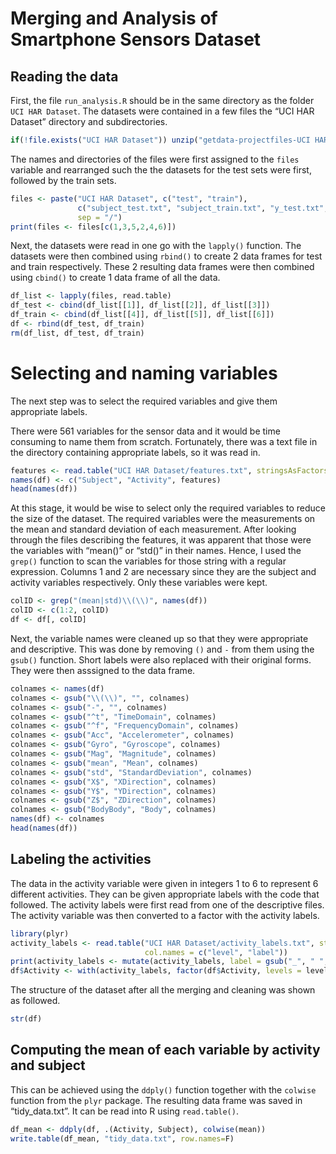 Merging and Analysis of Smartphone Sensors Dataset
==================================================

## Reading the data

First, the file `run_analysis.R` should be in the same directory as the folder `UCI HAR Dataset`.
The datasets were contained in a few files the "UCI HAR Dataset" directory and subdirectories.

```r
if(!file.exists("UCI HAR Dataset")) unzip("getdata-projectfiles-UCI HAR Dataset.zip")
```

The names and directories of the files were first assigned to the `files` variable 
and rearranged such the the datasets for the test sets were first, followed by the train sets.

```r
files <- paste("UCI HAR Dataset", c("test", "train"),
               c("subject_test.txt", "subject_train.txt", "y_test.txt", "y_train.txt", "X_test.txt", "X_train.txt"),
               sep = "/")
print(files <- files[c(1,3,5,2,4,6)])
```

Next, the datasets were read in one go with the `lapply()` function.
The datasets were then combined using `rbind()` to create 2 data frames for test and train respectively.
These 2 resulting data frames were then combined using `cbind()` to create 1 data frame of all the data.

```r
df_list <- lapply(files, read.table)
df_test <- cbind(df_list[[1]], df_list[[2]], df_list[[3]])
df_train <- cbind(df_list[[4]], df_list[[5]], df_list[[6]])
df <- rbind(df_test, df_train)
rm(df_list, df_test, df_train)
```

# Selecting and naming variables

The next step was to select the required variables and give them appropriate labels.

There were 561 variables for the sensor data and it would be time consuming to name them from scratch.
Fortunately, there was a text file in the directory containing appropriate labels, so it was read in.

```r
features <- read.table("UCI HAR Dataset/features.txt", stringsAsFactors=F)[, 2]
names(df) <- c("Subject", "Activity", features)
head(names(df))
```

At this stage, it would be wise to select only the required variables to reduce the size of the dataset.
The required variables were the measurements on the mean and standard deviation of each measurement.
After looking through the files describing the features,
it was apparent that those were the variables with "mean()" or "std()" in their names.
Hence, I used the `grep()` function to scan the variables for those string with a regular expression.
Columns 1 and 2 are necessary since they are the subject and activity variables respectively.
Only these variables were kept.

```r
colID <- grep("(mean|std)\\(\\)", names(df))
colID <- c(1:2, colID)
df <- df[, colID]
```

Next, the variable names were cleaned up so that they were appropriate and descriptive.
This was done by removing `()` and `-` from them using the `gsub()` function.
Short labels were also replaced with their original forms.
They were then asssigned to the data frame.

```r
colnames <- names(df)
colnames <- gsub("\\(\\)", "", colnames)
colnames <- gsub("-", "", colnames)
colnames <- gsub("^t", "TimeDomain", colnames)
colnames <- gsub("^f", "FrequencyDomain", colnames)
colnames <- gsub("Acc", "Accelerometer", colnames)
colnames <- gsub("Gyro", "Gyroscope", colnames)
colnames <- gsub("Mag", "Magnitude", colnames)
colnames <- gsub("mean", "Mean", colnames)
colnames <- gsub("std", "StandardDeviation", colnames)
colnames <- gsub("X$", "XDirection", colnames)
colnames <- gsub("Y$", "YDirection", colnames)
colnames <- gsub("Z$", "ZDirection", colnames)
colnames <- gsub("BodyBody", "Body", colnames)
names(df) <- colnames
head(names(df))
```

## Labeling the activities

The data in the activity variable were given in integers 1 to 6 to represent 6 different activities.
They can be given appropriate labels with the code that followed.
The activity labels were first read from one of the descriptive files.
The activity variable was then converted to a factor with the activity labels.

```r
library(plyr)
activity_labels <- read.table("UCI HAR Dataset/activity_labels.txt", stringsAsFactors=F,
                              col.names = c("level", "label"))
print(activity_labels <- mutate(activity_labels, label = gsub("_", " ", tolower(label))))
df$Activity <- with(activity_labels, factor(df$Activity, levels = level, labels = label))
```

The structure of the dataset after all the merging and cleaning was shown as followed.

```r
str(df)
```

## Computing the mean of each variable by activity and subject

This can be achieved using the `ddply()` function 
together with the `colwise` function from the `plyr` package.
The resulting data frame was saved in "tidy_data.txt".
It can be read into R using `read.table()`.

```r
df_mean <- ddply(df, .(Activity, Subject), colwise(mean))
write.table(df_mean, "tidy_data.txt", row.names=F)
```